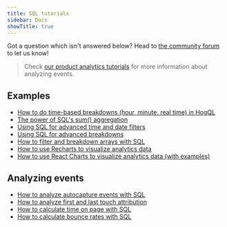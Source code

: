 ```yaml
---
title: SQL tutorials
sidebar: Docs
showTitle: true
---
```

Got a question which isn't answered below? Head to [the community forum](/questions) to let us know!

> Check [our product analytics tutorials](/docs/product-analytics/tutorials) for more information about analyzing events.

## Examples

- [How to do time-based breakdowns (hour, minute, real time) in HogQL](/tutorials/time-breakdowns)
- [The power of SQL's sum() aggregation](/tutorials/hogql-sum-aggregation)		
- [Using SQL for advanced time and date filters](/tutorials/hogql-date-time-filters)
- [Using SQL for advanced breakdowns](/tutorials/hogql-breakdowns)
- [How to filter and breakdown arrays with SQL](/tutorials/array-filter-breakdown)
- [How to use Recharts to visualize analytics data](/tutorials/recharts)
- [How to use React Charts to visualize analytics data (with examples)](/tutorials/react-charts)

## Analyzing events

- [How to analyze autocapture events with SQL](/tutorials/hogql-autocapture)
- [How to analyze first and last touch attribution](/tutorials/first-last-touch-attribution)
- [How to calculate time on page with SQL](/tutorials/time-on-page)
- [How to calculate bounce rates with SQL](/tutorials/bounce-rate)
